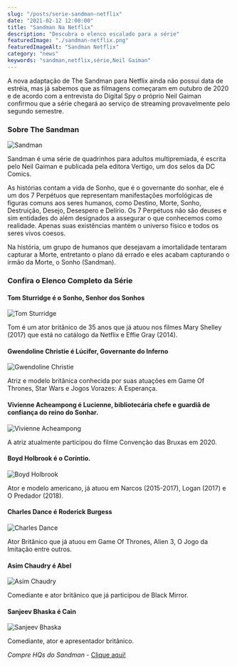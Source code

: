 ```yaml
---
slug: "/posts/serie-sandman-netflix"
date: "2021-02-12 12:00:00"
title: "Sandman Na Netflix"
description: "Descubra o elenco escalado para a série"
featuredImage: "./sandman-netflix.png"
featuredImageAlt: "Sandman Netflix"
category: "news"
keywords: "sandman,netflix,série,Neil Gaiman"
---
```


A nova adaptação de The Sandman para Netflix ainda não possui data de estréia, mas já sabemos que as filmagens começaram em outubro
de 2020 e de acordo com a entrevista do Digital Spy o próprio Neil Gaiman confirmou que a série chegará ao serviço de streaming provavelmente pelo segundo semestre.

### Sobre The Sandman

![Sandman](./os-perpetuos.jpg)

Sandman é uma série de quadrinhos para adultos multipremiada, é escrita pelo Neil Gaiman e publicada pela editora Vertigo, um dos selos da DC Comics.

As histórias contam a vida de Sonho, que é o governante do sonhar, ele é um dos 7 Perpétuos que representam manifestações morfológicas
de figuras comuns aos seres humanos, como Destino, Morte, Sonho, Destruição, Desejo, Desespero e Delírio.
Os 7 Perpétuos não são deuses e sim entidades do além designados a assegurar o que conhecemos como realidade.
Apenas suas existências mantém o universo físico e todos os seres vivos coesos.

Na história, um grupo de humanos que desejavam a imortalidade tentaram capturar a Morte, entretanto o plano dá errado e eles
acabam capturando o irmão da Morte, o Sonho (Sandman).

### Confira o Elenco Completo da Série

#### Tom Sturridge é o Sonho, Senhor dos Sonhos

![Tom Sturridge](./tom-sturridge.png)

Tom é um ator britânico de 35 anos que já atuou nos filmes Mary Shelley (2017) que está no catálogo da Netflix e Effie Gray (2014).

#### Gwendoline Christie é Lúcifer, Governante do Inferno

![Gwendoline Christie](./gwendoline-christie.png)

Atriz e modelo britânica conhecida por suas atuações em Game Of Thrones, Star Wars e Jogos Vorazes: A Esperança.

#### Vivienne Acheampong é Lucienne, bibliotecária chefe e guardiã de confiança do reino do Sonhar.

![Vivienne Acheampong](./vivienne-acheampong.png)

A atriz atualmente participou do filme Convenção das Bruxas em 2020.

#### Boyd Holbrook é o Coríntio.

![Boyd Holbrook](./boyd-holbrook.png)

Ator e modelo americano, já atuou em Narcos (2015-2017), Logan (2017) e O Predador (2018).

#### Charles Dance é Roderick Burgess

![Charles Dance](./charles-dance.png)

Ator Britânico que já atuou em Game Of Thrones, Alien 3, O Jogo da Imitação entre outros.

#### Asim Chaudry é Abel

![Asim Chaudry](./asim-chaudry.png)

Comediante e ator britânico que já participou de Black Mirror.

#### Sanjeev Bhaska é Cain

![Sanjeev Bhaska](./sanjeev-bhaska.png)

Comediante, ator e apresentador britânico.

_Compre HQs do Sandman_ - <a href="https://amzn.to/3tPN4zT">Clique aqui!</a>
